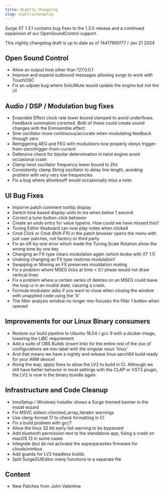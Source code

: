 ```yaml
---
title: Nightly Changelog
slug: nightlychangelog
---
```


Surge XT 1.3.1 contains bug fixes to the 1.3.0 release and a continued expansion
of our OpenSoundControl support.

This nightly changelog draft is up to date as of 14417985f77 / Jan 21 2024

## Open Sound Control

- Allow an output host other than 127.0.0.1
- Improve and expand outbound messages allowing surge to work with TouchOSC
- Fix an udpate bug where Solo/Mute would update the engine but not the UI

## Audio / DSP / Modulation bug fixes

- Ensemble Effect clock rate lower bound clamped to avoid underflows. Feedback summation
  corected. Both of these could create sound changes with the Enmsemble effect.
- Sine oscillator more continuous/accurate when modulating feedback through zero.
- Retriggering AEG and FEG with modulators now properly obeys trigger-from-zero/trigger-from-current
- Defensive check for bipolar determination in twist engine avoid occasional crash
- Clamp twist oscillator frequency lower bound to 2hz
- Consistently clamp String oscillator to delay line length, avoiding problem with very very low frequencies
- Fix a bug where allnotesoff would occasionally miss a note.

## UI Bug Fixes

- Imporve patch comment tooltip display
- Switch time based display units to ms when below 1 second
- Correct a tune-button-click behavior
- Create an undo entry for value typeins. How could we have missed this!!
- Tuning Editor Keyboard can now play notes when clicked
- Cmd-Click or Cmd-Shift-F10 in the patch browser opens the menu with just user patches, not factory or third party
- Fix an off-by-one error which made the Tuning Scale Rotation show the wrong tone by one key
- Changing an FX type clears modulation again (which broke with XT 1.1)
- Undoing changing an FX type restores modulation!
- Swapping or Moving an FX preserves mouldation muting
- Fix a problem where MSEG ticks at time < 0.1 phase would not draw vertical lines
- Fix a problem where a certain series of deletes on an MSEG could leave the loop ui in an invalid state, causing a crash.
- Formula modulator asks if you want to close when closing the window with unapplied code using the 'X'
- The filter analysis window no longer mis-focuses the filter 1 button when opened

## Improvements for our Linux Binary consumers

- Restore our build pipeline to Ubuntu 18.04 / gcc 9 with a docker image, lowering the LIBC requirement
- Add a suite of OBS Builds (insert link) for the entire rest of the zoo of configurations we mis-label with
  the singular noun 'linux'
- And that means we have a nightly and release linux aarch64 build ready for your ARM device!
- Along the way, apply fixes to allow the LV2 to build in CI. Although we still have better behavior in
  most settings with the CLAP or VST3 plugin, the LV2 is now in the binary bundle again.

## Infrastructure and Code Cleanup

- InnoSetup / Windows Installer shows a Surge themed banner in the install wizard
- Fix MSVC stdext::checked_array_iterator warnings
- Use clang-format 17 to check formatting in CI
- Fix a build problem with gcc7
- Allow the linux 32 bit early-fail warning to be bypassed
- Add bluetooth permission text to the standalone app, fixing a crash on macOS 13 in some cases
- Integrate (but do not activate) the superparasites firmware for clouds/nimbus
- Add guards for LV2 headless builds
- Split SurgeGUIEditor meny functions to a separate file


## Content

 - New Patches from John Valentine
